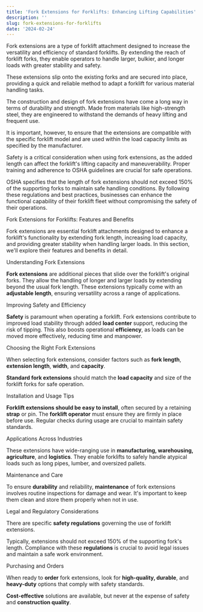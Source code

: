 ```yaml
---
title: 'Fork Extensions for Forklifts: Enhancing Lifting Capabilities'
description: ''
slug: fork-extensions-for-forklifts
date: '2024-02-24'
---
```



Fork extensions are a type of forklift attachment designed to increase the versatility and efficiency of standard forklifts. By extending the reach of forklift forks, they enable operators to handle larger, bulkier, and longer loads with greater stability and safety.

These extensions slip onto the existing forks and are secured into place, providing a quick and reliable method to adapt a forklift for various material handling tasks.

The construction and design of fork extensions have come a long way in terms of durability and strength. Made from materials like high-strength steel, they are engineered to withstand the demands of heavy lifting and frequent use.

It is important, however, to ensure that the extensions are compatible with the specific forklift model and are used within the load capacity limits as specified by the manufacturer.

Safety is a critical consideration when using fork extensions, as the added length can affect the forklift's lifting capacity and maneuverability. Proper training and adherence to OSHA guidelines are crucial for safe operations.

OSHA specifies that the length of fork extensions should not exceed 150% of the supporting forks to maintain safe handling conditions. By following these regulations and best practices, businesses can enhance the functional capability of their forklift fleet without compromising the safety of their operations.

Fork Extensions for Forklifts: Features and Benefits

Fork extensions are essential forklift attachments designed to enhance a forklift's functionality by extending fork length, increasing load capacity, and providing greater stability when handling larger loads. In this section, we'll explore their features and benefits in detail.

Understanding Fork Extensions

**Fork extensions** are additional pieces that slide over the forklift's original forks. They allow the handling of longer and larger loads by extending beyond the usual fork length. These extensions typically come with an **adjustable length**, ensuring versatility across a range of applications.

Improving Safety and Efficiency

**Safety** is paramount when operating a forklift. Fork extensions contribute to improved load stability through added **load center** support, reducing the risk of tipping. This also boosts operational **efficiency**, as loads can be moved more effectively, reducing time and manpower.

Choosing the Right Fork Extensions

When selecting fork extensions, consider factors such as **fork length**, **extension length**, **width**, and **capacity**. 

**Standard fork extensions** should match the **load capacity** and size of the forklift forks for safe operation.

Installation and Usage Tips

**Forklift extensions should be easy to install**, often secured by a retaining **strap** or pin. The **forklift operator** must ensure they are firmly in place before use. Regular checks during usage are crucial to maintain safety standards.

Applications Across Industries

These extensions have wide-ranging use in **manufacturing, warehousing, agriculture**, and **logistics**. They enable forklifts to safely handle atypical loads such as long pipes, lumber, and oversized pallets.

Maintenance and Care

To ensure **durability** and reliability, **maintenance** of fork extensions involves routine inspections for damage and wear. It's important to keep them clean and store them properly when not in use.

Legal and Regulatory Considerations

There are specific **safety regulations** governing the use of forklift extensions. 

Typically, extensions should not exceed 150% of the supporting fork's length. Compliance with these **regulations** is crucial to avoid legal issues and maintain a safe work environment.

Purchasing and Orders

When ready to **order** fork extensions, look for **high-quality, durable**, and **heavy-duty** options that comply with safety standards.

**Cost-effective** solutions are available, but never at the expense of safety and **construction quality**.

